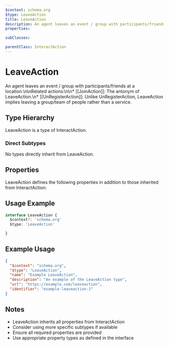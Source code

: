 ```yaml
---
$context: schema.org
$type: LeaveAction
title: LeaveAction
description: An agent leaves an event / group with participants/friends at a location.\n\nRelated actions:\n\n* [[JoinAction]]: The antonym of LeaveAction.\n* [[UnRegisterAction]]: Unlike UnRegisterAction, LeaveAction implies leaving a group/team of people rather than a service.
properties:

subClasses:

parentClass: InteractAction
---
```


# LeaveAction

An agent leaves an event / group with participants/friends at a location.\n\nRelated actions:\n\n* [[JoinAction]]: The antonym of LeaveAction.\n* [[UnRegisterAction]]: Unlike UnRegisterAction, LeaveAction implies leaving a group/team of people rather than a service.

## Type Hierarchy

LeaveAction is a type of InteractAction.

### Direct Subtypes

No types directly inherit from LeaveAction.

## Properties

LeaveAction defines the following properties in addition to those inherited from InteractAction:



## Usage Example

```typescript
interface LeaveAction {
  $context?: 'schema.org'
  $type: 'LeaveAction'

}
```

## Example Usage

```json
{
  "$context": "schema.org",
  "$type": "LeaveAction",
  "name": "Example LeaveAction",
  "description": "An example of the LeaveAction type",
  "url": "https://example.com/leaveaction",
  "identifier": "example-leaveaction-1"
}
```

## Notes

- LeaveAction inherits all properties from InteractAction
- Consider using more specific subtypes if available
- Ensure all required properties are provided
- Use appropriate property types as defined in the interface
